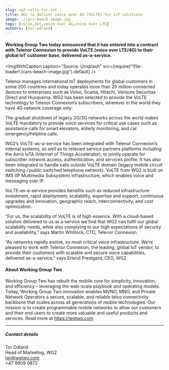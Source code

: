 ```yaml
---
slug: wg2-volte-for-iot
title: WG2 to deliver voice over 4G (VoLTE) for IoT solutions
image: ./cars-beach-image.jpg
tags: [volte,iot,voice over 4G,voice over LTE]
authors: [tor-odland]
---
```



#### Working Group Two today announced that it has entered into a contract with Telenor Connexion to provide VoLTE (voice over LTE/4G) to their global IoT customer base, delivered as-a-service.

<!--truncate-->

<ImgWithCaption
  caption="Source: Unsplash"
  src={require("!file-loader!./cars-beach-image.jpg").default}
  />

Telenor manages international IoT deployments for global customers in some 200 countries and today operates more than 20 million connected devices to enterprises such as Volvo, Scania, Hitachi, Verisure Securitas Direct and Husqvarna. WG2 has been selected to provide the VoLTE technology to Telenor Connexion’s subscribers, wherever in the world they have 4G network coverage only.

The gradual shutdown of legacy 2G/3G networks across the world makes VoLTE mandatory to provide voice services for critical use cases such as assistance calls for smart elevators, elderly monitoring, and car emergency/helpline calls.

WG2’s VoLTE-as-a-service has been integrated with Telenor Connexion’s internal systems, as well as to relevant service partners platforms including the Aeris IoTA (Internet of Things Accelerator), to jointly operate for subscriber network access, authentication, and services profile. It has also been integrated to handle calls outside VoLTE domain (legacy mobile circuit switching / public switched telephone network). VoLTE from WG2 is built on IMS (IP Multimedia Subsystem) infrastructure, which enables voice and messaging over IP.

VoLTE-as-a-service provides benefits such as reduced infrastructure investment, rapid deployment, scalability, expertise and support, continuous upgrades and innovation, geographic reach, interconnectivity, and cost optimization. 

“For us, the scalability of VoLTE is of high essence. With a cloud-based solution delivered to us as a service we find that WG2 can fulfil our global scalability needs, while also complying to our high expectations of security and availability,” says Martin Whitlock, CTO, Telenor Connexion.

“As networks rapidly evolve, so must critical voice infrastructure. We’re pleased to work with Telenor Connexion, the leading, global IoT vendor, to provide their customers with scalable and secure voice capabilities, delivered as-a-service,” says Erlend Prestgard, CEO, WG2.

#### About Working Group Two

Working Group Two has rebuilt the mobile core for simplicity, innovation, and efficiency – leveraging the web-scale playbook and operating models. Today, Working Group Two innovation enables MVNO, MNO, and Private Network Operators a secure, scalable, and reliable telco connectivity backbone that scales across all generations of mobile technologies. Our mission is to create programmable mobile networks to allow our customers and their end users to create more valuable and useful products and services. Read more at https://wgtwo.com

---

##### Contact details

Tor Odland<br />
Head of Marketing, WG2<br />
tor@wgtwo.com<br />
+47 9909 0872
